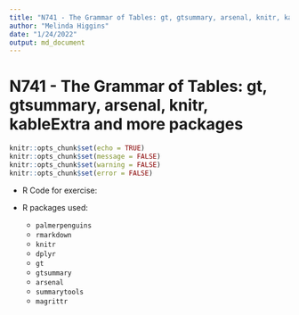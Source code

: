 ```yaml
---
title: "N741 - The Grammar of Tables: gt, gtsummary, arsenal, knitr, kableExtra and more packages"
author: "Melinda Higgins"
date: "1/24/2022"
output: md_document
---
```


# N741 - The Grammar of Tables: gt, gtsummary, arsenal, knitr, kableExtra and more packages

```r
knitr::opts_chunk$set(echo = TRUE)
knitr::opts_chunk$set(message = FALSE)
knitr::opts_chunk$set(warning = FALSE)
knitr::opts_chunk$set(error = FALSE)
```

* R Code for exercise: 

* R packages used:
    - `palmerpenguins`
    - `rmarkdown`
    - `knitr`
    - `dplyr`
    - `gt`
    - `gtsummary`
    - `arsenal`
    - `summarytools`
    - `magrittr`
